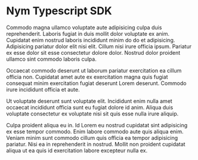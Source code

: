 # Nym Typescript SDK

Commodo magna ullamco voluptate aute adipisicing culpa duis reprehenderit. Laboris fugiat in duis mollit dolor voluptate ex anim. Cupidatat enim nostrud laboris incididunt minim do do et adipisicing. Adipisicing pariatur dolor elit nisi elit. Cillum nisi irure officia ipsum. Pariatur ex esse dolor sit esse consectetur dolore dolor. Nostrud dolor proident ullamco sint commodo laboris culpa.

Occaecat commodo deserunt ut laborum pariatur exercitation ea cillum officia non. Cupidatat amet aute ex exercitation magna quis fugiat consequat minim exercitation fugiat deserunt Lorem deserunt. Commodo irure incididunt officia et aute.

Ut voluptate deserunt sunt voluptate elit. Incididunt enim nulla amet occaecat incididunt officia sunt eu fugiat dolore id anim. Aliqua duis voluptate consectetur ex voluptate nisi sit quis esse nulla irure aliquip.

Culpa proident aliqua eu in. Id Lorem eu nostrud cupidatat sint adipisicing ex esse tempor commodo. Enim labore commodo aute quis aliqua enim. Veniam minim sunt commodo cillum quis officia ea tempor adipisicing pariatur. Nisi ea in reprehenderit in nostrud. Mollit non proident cupidatat aliqua ut ea quis id exercitation labore excepteur nulla ex.
